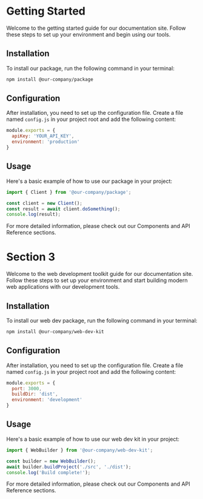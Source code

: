 # Getting Started

Welcome to the getting started guide for our documentation site. Follow these steps to set up your environment and begin using our tools.

## Installation

To install our package, run the following command in your terminal:

```bash
npm install @our-company/package
```

## Configuration

After installation, you need to set up the configuration file. Create a file named `config.js` in your project root and add the following content:

```javascript
module.exports = {
  apiKey: 'YOUR_API_KEY',
  environment: 'production'
}
```

## Usage

Here's a basic example of how to use our package in your project:

```javascript
import { Client } from '@our-company/package';

const client = new Client();
const result = await client.doSomething();
console.log(result);
```

For more detailed information, please check out our Components and API Reference sections.

# Section 3

Welcome to the web development toolkit guide for our documentation site. Follow these steps to set up your environment and start building modern web applications with our development tools.

## Installation

To install our web dev package, run the following command in your terminal:

```bash
npm install @our-company/web-dev-kit
```

## Configuration

After installation, you need to set up the configuration file. Create a file named `config.js` in your project root and add the following content:

```javascript
module.exports = {
  port: 3000,
  buildDir: 'dist',
  environment: 'development'
}
```

## Usage

Here's a basic example of how to use our web dev kit in your project:

```javascript
import { WebBuilder } from '@our-company/web-dev-kit';

const builder = new WebBuilder();
await builder.buildProject('./src', './dist');
console.log('Build complete!');
```

For more detailed information, please check out our Components and API Reference sections.